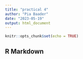 ```yaml
---
title: "practical 4"
author: "Pia Baader"
date: "2023-05-19"
output: html_document
---
```


```r
knitr::opts_chunk$set(echo = TRUE)
```

## R Markdown

```r

```

